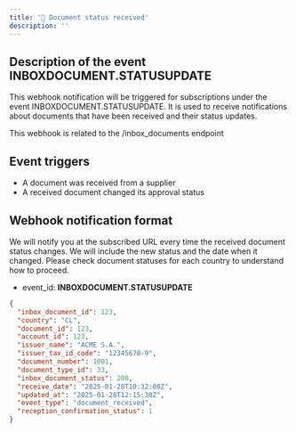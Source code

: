 ```yaml
---
title: '📨 Document status received'
description: ''
---
```

## Description of the event INBOXDOCUMENT.STATUSUPDATE

This webhook notification will be triggered for subscriptions under the event INBOXDOCUMENT.STATUSUPDATE.
It is used to receive notifications about documents that have been received and their status updates.

This webhook is related to the /inbox_documents endpoint

## Event triggers

- A document was received from a supplier
- A received document changed its approval status

## Webhook notification format

We will notify you at the subscribed URL every time the received document status changes. We will include the new status and the date when it changed.
Please check document statuses for each country to understand how to proceed.

- event_id: **INBOXDOCUMENT.STATUSUPDATE**
```json
{
  "inbox_document_id": 123,
  "country": "CL",
  "document_id": 123,
  "account_id": 123,
  "issuer_name": "ACME S.A.",
  "issuer_tax_id_code": "12345678-9",
  "document_number": 1001,
  "document_type_id": 33,
  "inbox_document_status": 200,
  "receive_date": "2025-01-28T10:32:00Z",
  "updated_at": "2025-01-28T12:15:30Z",
  "event_type": "document_received",
  "reception_confirmation_status": 1
}
```